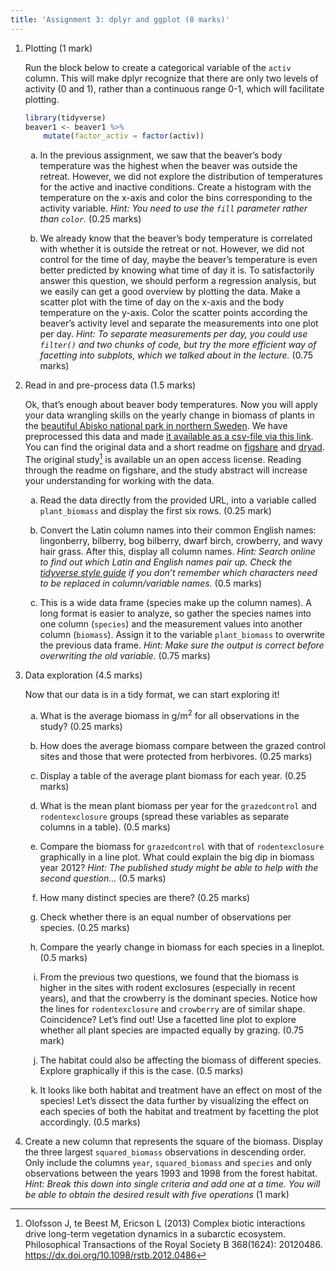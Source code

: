 ```yaml
---
title: 'Assignment 3: dplyr and ggplot (8 marks)'
---
```


1.  Plotting (1 mark)

    Run the block below to create a categorical variable of the `activ`
    column. This will make dplyr recognize that there are only two
    levels of activity (0 and 1), rather than a continuous range 0-1,
    which will facilitate plotting.

    ``` .r
    library(tidyverse)
    beaver1 <- beaver1 %>%
        mutate(factor_activ = factor(activ))
    ```

    a.  In the previous assignment, we saw that the beaver's body
        temperature was the highest when the beaver was outside the
        retreat. However, we did not explore the distribution of
        temperatures for the active and inactive conditions. Create a
        histogram with the temperature on the x-axis and color the bins
        corresponding to the activity variable. *Hint: You need to use
        the `fill` parameter rather than `color`.* (0.25 marks)

    b.  We already know that the beaver's body temperature is correlated
        with whether it is outside the retreat or not. However, we did
        not control for the time of day, maybe the beaver's temperature
        is even better predicted by knowing what time of day it is. To
        satisfactorily answer this question, we should perform a
        regression analysis, but we easily can get a good overview by
        plotting the data. Make a scatter plot with the time of day on
        the x-axis and the body temperature on the y-axis. Color the
        scatter points according the beaver's activity level and
        separate the measurements into one plot per day. *Hint: To
        separate measurements per day, you could use `filter()` and two
        chunks of code, but try the more efficient way of facetting into
        subplots, which we talked about in the lecture.* (0.75 marks)

2.  Read in and pre-process data (1.5 marks)

    Ok, that's enough about beaver body temperatures. Now you will apply
    your data wrangling skills on the yearly change in biomass of plants
    in the [beautiful Abisko national park in northern
    Sweden](https://en.wikipedia.org/wiki/Abisko_National_Park). We have
    preprocessed this data and made [it available as a csv-file via this
    link](https://raw.githubusercontent.com/UofTCoders/council/master/datasets/joel/plant-biomass-preprocess.csv).
    You can find the original data and a short readme on
    [figshare](https://figshare.com/articles/Time_Series_of_plant_biomass_during_1998-2013/4149648)
    and [dryad](https://datadryad.org/resource/doi:10.5061/dryad.38s21).
    The original study[^1] is available un an open access license.
    Reading through the readme on figshare, and the study abstract will
    increase your understanding for working with the data.

    a.  Read the data directly from the provided URL, into a variable
        called `plant_biomass` and display the first six rows. (0.25
        mark)

    b.  Convert the Latin column names into their common English names:
        lingonberry, bilberry, bog bilberry, dwarf birch, crowberry, and
        wavy hair grass. After this, display all column names. *Hint:
        Search online to find out which Latin and English names pair up.
        Check the [tidyverse style
        guide](http://style.tidyverse.org/syntax.html#object-names) if
        you don't remember which characters need to be replaced in
        column/variable names.* (0.5 marks)

    c.  This is a wide data frame (species make up the column names). A
        long format is easier to analyze, so gather the species names
        into one column (`species`) and the measurement values into
        another column (`biomass`). Assign it to the variable
        `plant_biomass` to overwrite the previous data frame. *Hint:
        Make sure the output is correct before overwriting the old
        variable.* (0.75 marks)

3.  Data exploration (4.5 marks)

    Now that our data is in a tidy format, we can start exploring it!

    a.  What is the average biomass in g/m^2^ for all observations in
        the study? (0.25 marks)

    b.  How does the average biomass compare between the grazed control
        sites and those that were protected from herbivores. (0.25
        marks)

    c.  Display a table of the average plant biomass for each year.
        (0.25 marks)

    d.  What is the mean plant biomass per year for the `grazedcontrol`
        and `rodentexclosure` groups (spread these variables as separate
        columns in a table). (0.5 marks)

    e.  Compare the biomass for `grazedcontrol` with that of
        `rodentexclosure` graphically in a line plot. What could explain
        the big dip in biomass year 2012? *Hint: The published study
        might be able to help with the second question...* (0.5 marks)

    f.  How many distinct species are there? (0.25 marks)

    g.  Check whether there is an equal number of observations per
        species. (0.25 marks)

    h.  Compare the yearly change in biomass for each species in a
        lineplot. (0.5 marks)

    i.  From the previous two questions, we found that the biomass is
        higher in the sites with rodent exclosures (especially in recent
        years), and that the crowberry is the dominant species. Notice
        how the lines for `rodentexclosure` and `crowberry` are of
        similar shape. Coincidence? Let's find out! Use a facetted line
        plot to explore whether all plant species are impacted equally
        by grazing. (0.75 mark)

    j.  The habitat could also be affecting the biomass of different
        species. Explore graphically if this is the case. (0.5 marks)

    k.  It looks like both habitat and treatment have an effect on most
        of the species! Let's dissect the data further by visualizing
        the effect on each species of both the habitat and treatment by
        facetting the plot accordingly. (0.5 marks)

4.  Create a new column that represents the square of the biomass.
    Display the three largest `squared_biomass` observations in
    descending order. Only include the columns `year`, `squared_biomass`
    and `species` and only observations between the years 1993 and 1998
    from the forest habitat. *Hint: Break this down into single criteria
    and add one at a time. You will be able to obtain the desired result
    with five operations* (1 mark)

[^1]: Olofsson J, te Beest M, Ericson L (2013) Complex biotic
    interactions drive long-term vegetation dynamics in a subarctic
    ecosystem. Philosophical Transactions of the Royal Society B
    368(1624): 20120486. <https://dx.doi.org/10.1098/rstb.2012.0486>
